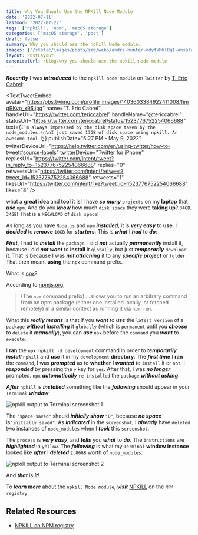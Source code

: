 ```yaml
---
title: Why You Should Use the NPKill Node Module
date: '2022-07-11'
lastmod: '2022-07-22'
tags: ['npkill', 'npm', 'macOS storage']
categories: ['macOS storage', 'post']
draft: false
summary: Why you should use the npkill Node module.
images: ['/static/images/posts/img/webp/andre-hunter-ndyfVMhl8qI-unsplash.webp']
layout: PostLayout
canonicalUrl: /blog/why-you-should-use-the-npkill-node-module
---
```


<Unsplash
	src="/static/images/posts/img/webp/andre-hunter-ndyfVMhl8qI-unsplash.webp"
	author="Andre Hunter"
	alt="Why You Should Use the NPKill Node Module"
	srcUrl="https://unsplash.com/photos/ndyfVMhl8qI"
	authorUrl="https://unsplash.com/@dre0316"
/>

**_Recently_** I was **_introduced_** to the `npkill node module` on `Twitter`
by [T. Eric Cabrel](https://twitter.com/tericcabrel):

<TextTweetEmbed
	avatar="https://pbs.twimg.com/profile_images/1403603384922411008/fimgRKyp_x96.jpg"
	name="T. Eric Cabrel"
	handleUrl="https://twitter.com/tericcabrel"
	handleName="@tericcabrel"
	statusUrl="https://twitter.com/tericcabrel/status/1523776752254066688"
	text={`I’m always impressed by the disk space taken by the node_modules.\n\nI just saved 17GB of disk space using npkill. An awesome tool 👌`}
	publishDate="5:27 PM - May 9, 2022"
	twitterDeviceUrl="https://help.twitter.com/en/using-twitter/how-to-tweet#source-labels"
	twitterDevice="Twitter for iPhone"
	repliesUrl="https://twitter.com/intent/tweet?in_reply_to=1523776752254066688"
	replies="0"
	retweetsUrl="https://twitter.com/intent/retweet?tweet_id=1523776752254066688"
	retweets="1"
	likesUrl="https://twitter.com/intent/like?tweet_id=1523776752254066688"
	likes="8"
/>

what a **great idea** and **tool** it is! I have **_so many_** `projects` on my
**laptop** that **_use_** `npm`. And do you **_know_** how much `disk space`
they were **taking up**? `34GB`. `34GB`! That is a `MEGALOAD` of `disk space`!

As long as you have `Node.js` and `npm` **_installed_**, it is **_very easy_**
to **use**. I **_decided_** to **_remove_** `10GB` for **_starters_**. This is
**_what_** I **_had_** to **_do_**:

**_First_**, I had to **_install_** the `package`. I did **_not_** actually
**_permanently_** install it, because I did **_not want_** to **install** it
`globally`, but just **_temporarily_** `download` it. That is because I was
**_not attaching_** it to any **_specific project_** or `folder`. That then
meant **using** the `npx` command prefix.

What is [npx](https://docs.npmjs.com/cli/v8/commands/npx)?

According to [npmjs.org](https://docs.npmjs.com/cli/v8/commands/npx),

> (The `npx` command prefix) ...allows you to run an arbitrary command from an
> npm package (either one installed locally, or fetched remotely) in a similar
> context as running it via `npm run`.

What this **_really means_** is that if you **_want_** to **_use_** the
`latest version` of a `package` **_without installing_** it `globally` (which is
`permanent` until you **_choose_** to `delete` it **_manually_**), you can
**_use_** `npx` before the `command` you **_want_** to `execute`.

I **ran** the `npx npkill -d development` command in order to **_temporarily
install_** `npkill` and **_use_** it in my `development` **directory**. The
**_first time_** I **ran** the `command`, I was **_prompted_** as to **whether**
I **_wanted_** to `install` it or `not`. I **_responded_** by pressing the `y`
key for `yes`. After that, I was **_no longer_** prompted. `npx`
**_automatically_** `re-installed` the `package` **_without asking_**.

**_After_** `npkill` is **_installed_** something like the **_following_**
should appear in your `Terminal` **_window_**:

![npkill output to Terminal screenshot 1](/static/images/posts/img/webp/npkill-screenshot-1.webp)

The `"space saved"` should **_initially show_** `"0"`, because **_no space_**
is`"initially saved"`. As **_indicated_** in the `screenshot`, I **_already_**
have `deleted` two instances of `node_modules` when I **_took_** this
`screenshot`.

The `process` is **_very easy_**, and **_tells_** you **_what_** to **_do_**.
The `instructions` are **_highlighted_** in `yellow`. The **_following_** is
what my `Terminal` **window instance** looked like **_after_** I **_deleted_**
`2.86GB` worth of `node_modules`:

![npkill output to Terminal screenshot 2](/static/images/posts/img/webp/npkill-screenshot-2.webp)

And **_that_** is **_it_**!

To **_learn more_** about the `npkill Node module`, **_visit_**
[NPKILL](https://www.npmjs.com/package/npkill) on the `NPM registry`.

## Related Resources

-   [NPKILL on NPM registry](https://www.npmjs.com/package/npkill)
